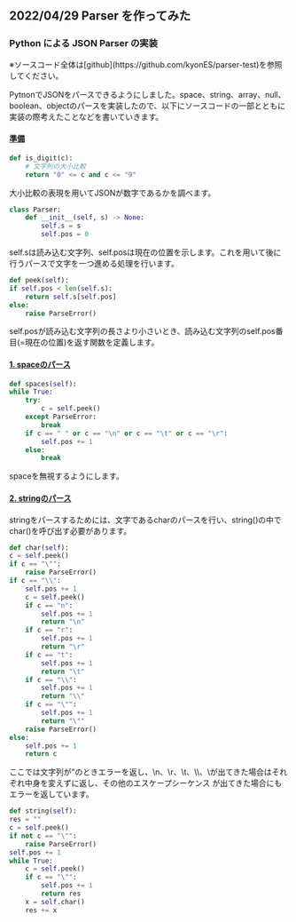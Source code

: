 <h2 className="heading02">2022/04/29 Parser を作ってみた</h2>
<h3>Python による JSON Parser の実装</h3>
※ソースコード全体は[github](https://github.com/kyonES/parser-test)を参照してください。

PytnonでJSONをパースできるようにしました。space、string、array、null、boolean、objectのパースを実装したので、以下にソースコードの一部とともに実装の際考えたことなどを書いていきます。
<u><h4>準備</h4></u>
```py
def is_digit(c):
    # 文字列の大小比較
    return "0" <= c and c <= "9"
```
大小比較の表現を用いてJSONが数字であるかを調べます。
```py
class Parser:
    def __init__(self, s) -> None:
        self.s = s
        self.pos = 0
```
self.sは読み込む文字列、self.posは現在の位置を示します。これを用いて後に行うパースで文字を一つ進める処理を行います。
```py
def peek(self):
if self.pos < len(self.s):
    return self.s[self.pos]
else:
    raise ParseError()
```
self.posが読み込む文字列の長さより小さいとき、読み込む文字列のself.pos番目(=現在の位置)を返す関数を定義します。

<u><h4>1. spaceのパース</h4></u>
```py
def spaces(self):
while True:
    try:
        c = self.peek()
    except ParseError:
        break
    if c == " " or c == "\n" or c == "\t" or c == "\r":
        self.pos += 1
    else:
        break
```
spaceを無視するようにします。

<u><h4>2. stringのパース</h4></u>
stringをパースするためには、文字であるcharのパースを行い、string()の中でchar()を呼び出す必要があります。
```py
def char(self):
c = self.peek()
if c == "\"":
    raise ParseError()
if c == "\\":
    self.pos += 1
    c = self.peek()
    if c == "n":
        self.pos += 1
        return "\n"
    if c == "r":
        self.pos += 1
        return "\r"
    if c == "t":
        self.pos += 1
        return "\t"
    if c == "\\":
        self.pos += 1
        return "\\"
    if c == "\"":
        self.pos += 1
        return "\""
    raise ParseError()
else:
    self.pos += 1
    return c
```
ここでは文字列が"のときエラーを返し、\n、\r、\t、\\\、\が出てきた場合はそれぞれ中身を変えずに返し、その他のエスケープシーケンス
が出てきた場合にもエラーを返しています。
```py
def string(self):
res = ""
c = self.peek()
if not c == "\"":
    raise ParseError()
self.pos += 1
while True:
    c = self.peek()
    if c == "\"":
        self.pos += 1
        return res
    x = self.char()
    res += x 
```

